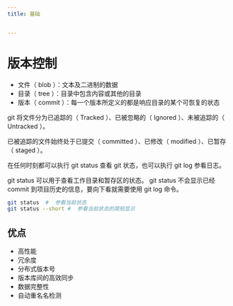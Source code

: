 ```yaml
---
title: 基础


---
```


# 版本控制

- 文件（ blob ）：文本及二进制的数据
- 目录（ tree ）：目录中包含内容或其他的目录
- 版本（ commit ）：每一个版本所定义的都是响应目录的某个可恢复的状态

git 将文件分为已追踪的（ Tracked ）、已被忽略的（ Ignored ）、未被追踪的（ Untracked ）。

已被追踪的文件始终处于已提交（ committed ）、已修改（ modified ）、已暂存（ staged ）。

在任何时刻都可以执行 git status 查看 git 状态，也可以执行 git log 参看日志。

git status 可以用于查看工作目录和暂存区的状态。 git status 不会显示已经 commit 到项目历史的信息，要向下看就需要使用 git log 命令。

```sh
git status  #  参看当前状态
git status --short #  参看当前状态的简短显示
```

## 优点

- 高性能
- 冗余度
- 分布式版本号
- 版本库间的高效同步
- 数据完整性
- 自动重名名检测

            